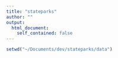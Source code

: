 ```yaml
---
title: "stateparks"
author: ""
output:
  html_document:
    self_contained: false
---
```


```r
setwd("~/Documents/dev/stateparks/data")
```

```r
```
